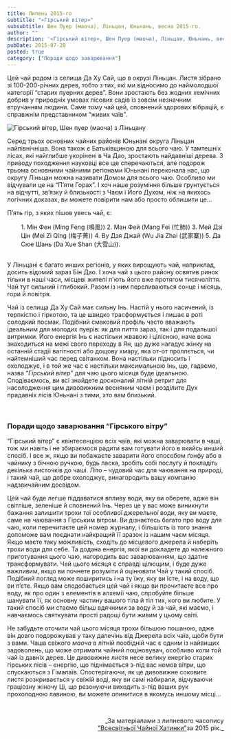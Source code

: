 ```yaml
---
title: Липень 2015-го
subtitle: "«Гірський вітер»"
subsubtitle: Шен Пуер (маоча), Ліньцан, Юньнань, весна 2015-го.
author: ""
description: '«Гірський вітер», Шен Пуер (маоча), Ліньцан, Юньнань, весна 2015-го.'
pubDate: 2015-07-20
posted: true
category: ["Поради щодо заварювання"]
---
```



Цей чай родом із селища Да Ху Сай, що в окрузі Ліньцан. Листя зібрано зі 100-200-річних дерев, тобто з тих, які ми відносимо до наймолодшої категорії “старих пуерних дерев”. Вони зростають без жодних хемічних добрив у природніх умовах лісових садів із зовсім незначним втручанням людини. Саме тому чай цей, сповнений здорових вібрацій, є справжнім представником “живих чаїв”.

<img src={Image1.src}  class="float-right" alt="Гірський вітер, Шен пуер (маоча) з Ліньцану" />

Серед трьох основних чайних районів Юньнані округа Ліньцан найпівнічніша. Вона також є Батьківщиною для всього чаю. У тамтешніх лісах, які найглибше укорінені в Ча Дао, зростають найдавніші дерева. З приводу походження науковці все ще сперечаються, але подорож трьома основними чайними регіонами Юньнані переконала нас, що округу Ліньцан можна називати Домом для всього чаю. Особливо ми відчували це на “П’яти Горах”. І хоч наше розуміння більше ґрунтується на відчутті, зв’язку й близькості з Чаєм ї Його Духом, ніж на якихось логічних доказах, ви можете повірити нам або просто облишити це...

П’ять гір, з яких пішов увесь чай, є:

<section style="padding: 0 0 1rem 2rem;">
    1. Мін Фен (Ming Feng (鳴風))
    2. Ман Фей (Mang Fei (忙肺))
    3. Мей Дзі Цін (Mei Zi Qing (梅子菁))
    4. Ву Дзя Джай (Wu Jia Zhai (武家寨))
    5. Да Сюе Шань (Da Xue Shan (大雪山)).
</section>

У Ліньцані є багато инших регіонів, у яких вирощують чай, наприклад, досить відомий зараз Бін Дао. І хоча чай з цього району освятив ринок тільки в наші часи, місцеві жителі п'ють його вже протягом тисячоліття. Чай тут сильний і глибокий. Разом із ним переливаються сонце і місяць, гори й повітря.

Чай із селища Да Ху Сай має сильну Інь. Настій у нього насичений, із терпкістю і гіркотою, та це швидко трасформується і лишає в роті солодкий посмак. Подібний смаковий профіль часто вважають ідеальним для молодих пуерів: як для пиття зараз, так і для подальшої витримки. Його енергія Інь є настільки жвавою і цілісною, наче вона знаходиться на межі свого переходу в Ян, що дуже нагадує жінку на останній стадії вагітності або дощову хмару, яка от-от проллється, чи найтемніший час перед світанком. Вона настільки підносить і охолоджує, і в той же час є настільки максимальною Інь, що, гадаємо, назва “_Гірський вітер_” для чаю цього місяця буде ідеальною. Сподіваємось, ви всі знайдете досконалий літній ретрит для насолодження цим дивовижним весняним чаєм і розділите Дух прадавніх лісів Юньнані з тими, хто вам близький.

<p>&nbsp;</p>

### Поради щодо заварювання “Гірського вітру”

“Гірський вітер” є квінтесенцією всіх чаїв, які можна заварювати в чаші, тож ми навіть і не збираємося радити вам готувати його в якийсь инший спосіб. І все ж, якщо ви побажаєте заварити його способом ґонфу або в чайнику з бічною ручкою, будь ласка, зробіть собі послугу й покладіть декілька листочків до чаші. Літо – чудовий час для чаювання на природі, і такий чай, що добре охолоджує, винагородить вашу компанію надзвичайним досвідом.

Цей чай буде легше піддаватися впливу води, яку ви оберете, адже він світліше, зеленіше й сповнений Інь. Через це у вас може виникнути бажання залишити трохи тої особливої джерельної води, яку ви маєте, саме на чаювання з Гірським вітром. Ви дізнаєтесь багато про воду для чаю, коли перечитаєте цей номер журналу, і більшість із того знання допоможе вам поєднати найкращий її зразок із нашим чаєм місяця. Якщо маєте таку можливість, сходіть до місцевого джерела й наберіть трохи води для себе. Та додана енергія, якої ви докладете до належного приготування цього чаю, нагородить вас заварюванням, що здатне трансформувати. Чай цього місяця є справді цілющим, і буде дуже важливим, якщо ви почнете розуміти й оцінювати Чай у такий спосіб. Подібний погляд може поширитись і на ту їжу, яку ви їсте, і на воду, що ви п’єте. Якщо вам сподобається цей чай і якщо ви прочитаєте все про воду, як про один з елементів в алхемії чаю, спробуйте більше шанувати її, як основну частину вашого тіла й тіл тих, кого ви любите. У такий спосіб ми стаємо більш вдячними за воду й за чай, які маємо, і навчаємось святкувати прості радощі бути живим у цьому світі.

Не забудьте оточити чай цього місяця трохи більшою пошаною, адже він довго подорожував у таку далечінь від Джерела всіх чаїв, щоби бути з вами. Чаша свіжого _маоча_ в літній пообідній час є одним із найвищих задоволень, що може отримати чайний поціновувач, особливо коли той чай із давніх дерев. Це дивовижне листя несе велику енергію старих гірських лісів – енергію, що піднімається з-під вас немов вітри, що спускаються з Гімалаїв. Спостерігаючи, як це дивовижне соковите листя розкривається у свіжій воді, яку ви самі набирали, відчуваючи граціозну жіночу Ці, що резонуючи виходить з-під ваших рук прохолодною лавиною, ви можете опинитися в якомусь иншому місці...

<p>&nbsp;</p>
<p align="right" style="font-size: 0.9rem;">_За матеріалами з липневого часопису<br /><a title="globalteahut.org" href="http://www.globalteahut.org/" target="blank" rel="noopener">"Всесвітньої Чайної Хатинки"</a>за 2015 рік._</p>